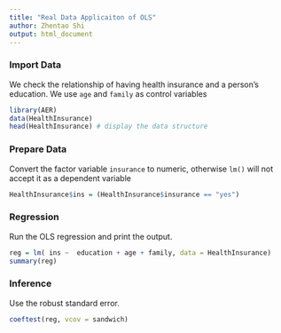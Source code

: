 ```yaml
---
title: "Real Data Applicaiton of OLS"
author: Zhentao Shi
output: html_document
---
```


### Import Data

We check the relationship of having 
health insurance and a person's education. 
We use `age` and `family` as control variables


```r
library(AER)
data(HealthInsurance)
head(HealthInsurance) # display the data structure
```

### Prepare Data

Convert the factor variable `insurance` to numeric, 
otherwise `lm()` will not accept it as a dependent variable

```r
HealthInsurance$ins = (HealthInsurance$insurance == "yes")
```

### Regression 

Run the OLS regression and print the output.
```r
reg = lm( ins ~  education + age + family, data = HealthInsurance)
summary(reg)
```


### Inference 
Use the robust standard error.
```r
coeftest(reg, vcov = sandwich)
```
